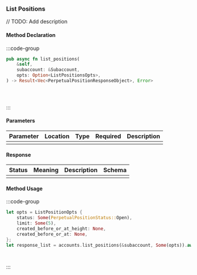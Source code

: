 ### List Positions

// TODO: Add description

#### Method Declaration

:::code-group

```rust [Rust]
pub async fn list_positions(
    &self,
    subaccount: &Subaccount,
    opts: Option<ListPositionsOpts>,
) -> Result<Vec<PerpetualPositionResponseObject>, Error>
```

```python [Python]

```

```typescript [TypeScript]

```

```url [API]
```

:::

#### Parameters

| Parameter | Location | Type  | Required | Description |
| --------- | -------- | ----- | -------- | ----------- |
|           |          |       |          |             |

#### Response

| Status | Meaning | Description | Schema |
| ------ | ------- | ----------- | ------ |
|        |         |             |        |

#### Method Usage

:::code-group

```rust [Rust]
let opts = ListPositionOpts {
    status: Some(PerpetualPositionStatus::Open),
    limit: Some(5),
    created_before_or_at_height: None,
    created_before_or_at: None,
};
let response_list = accounts.list_positions(&subaccount, Some(opts)).await?;
```

```python [Python]

```

```typescript [TypeScript]

```

:::



